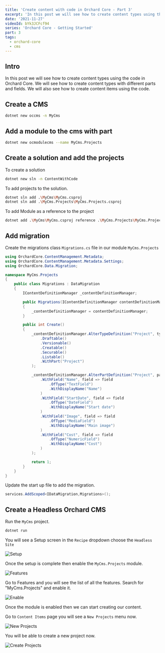 ```yaml
---
title: 'Create content with code in Orchard Core - Part 3'
excerpt: 'In this post we will see how to create content types using the code in Orchard Core.'
date: '2021-11-27'
videoId: bYk3JCFcf94
series: 'Orchard Core - Getting Started'
part: 3
tags:
  - orchard-core
  - cms
---
```


<TOCInline toc={props.toc} asDisclosure />

## Intro

In this post we will see how to create content types using the code in Orchard Core. We will see how to create content types with different parts and fields. We will also see how to create content items using the code.

## Create a CMS

```bash
dotnet new occms -n MyCms
```

## Add a module to the cms with part

```bash
dotnet new ocmodulecms --name MyCms.Projects
```

## Create a solution and add the projects

To create a solution

```bash
dotnet new sln -n ContentWithCode
```

To add projects to the solution.

```bash
dotnet sln add .\MyCms\MyCms.csproj
dotnet sln add .\MyCms.Projects\MyCms.Projects.csproj
```

To add Module as a reference to the project

```bash
dotnet add .\MyCms\MyCms.csproj reference .\MyCms.Projects\MyCms.Projects.csproj
```

## Add migration

Create the migrations class `Migrations.cs` file in our module `MyCms.Projects`

```cs
using OrchardCore.ContentManagement.Metadata;
using OrchardCore.ContentManagement.Metadata.Settings;
using OrchardCore.Data.Migration;

namespace MyCms.Projects
{
    public class Migrations : DataMigration
    {
        IContentDefinitionManager _contentDefinitionManager;

        public Migrations(IContentDefinitionManager contentDefinitionManager)
        {
            _contentDefinitionManager = contentDefinitionManager;
        }

        public int Create()
        {
            _contentDefinitionManager.AlterTypeDefinition("Project", type => type
                .Draftable()
                .Versionable()
                .Creatable()
                .Securable()
                .Listable()
                .WithPart("Project")
            );

            _contentDefinitionManager.AlterPartDefinition("Project", part => part
                .WithField("Name", field => field
                    .OfType("TextField")
                    .WithDisplayName("Name")
                )
                .WithField("StartDate", field => field
                    .OfType("DateField")
                    .WithDisplayName("Start date")
                )
                .WithField("Image", field => field
                    .OfType("MediaField")
                    .WithDisplayName("Main image")
                )
                .WithField("Cost", field => field
                    .OfType("NumericField")
                    .WithDisplayName("Cost")
                )
            );

            return 1;
        }
    }
}
```

Update the start up file to add the migration.

```cs
services.AddScoped<IDataMigration,Migrations>();
```

## Create a Headless Orchard CMS

Run the `MyCms` project.

```cs
dotnet run
```

You will see a Setup screen in the `Recipe` dropdown choose the `Headless Site`

![Setup](https://raw.githubusercontent.com/antosubash/images/main/assets/posts/orchard/part3/orchardcore3.1.png)

Once the setup is complete then enable the `MyCms.Projects` module.

![Features](https://raw.githubusercontent.com/antosubash/images/main/assets/posts/orchard/part3/orchardcore3.2.png)

Go to Features and you will see the list of all the features. Search for "MyCms.Projects" and enable it.

![Enable](https://raw.githubusercontent.com/antosubash/images/main/assets/posts/orchard/part3/orchardcore3.3.png)

Once the module is enabled then we can start creating our content.

Go to `Content Items` page you will see a `New Projects` menu now.

![New Projects](https://raw.githubusercontent.com/antosubash/images/main/assets/posts/orchard/part3/orchardcore3.4.png)

You will be able to create a new project now.

![Create Projects](https://raw.githubusercontent.com/antosubash/images/main/assets/posts/orchard/part3/orchardcore3.6.png)
